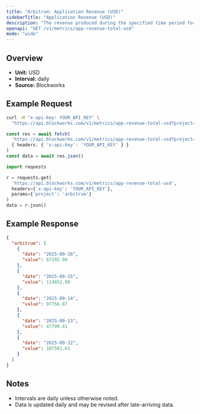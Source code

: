 ```yaml
---
title: "Arbitrum: Application Revenue (USD)"
sidebarTitle: "Application Revenue (USD)"
description: "The revenue produced during the specified time period for given blockchain."
openapi: "GET /v1/metrics/app-revenue-total-usd"
mode: "wide"
---
```


## Overview

- **Unit:** USD
- **Interval:** daily
- **Source:** Blockworks

## Example Request

<CodeGroup>

```bash cURL
curl -H "x-api-key: YOUR_API_KEY" \
  "https://api.blockworks.com/v1/metrics/app-revenue-total-usd?project=arbitrum"
```

```typescript TypeScript
const res = await fetch(
  'https://api.blockworks.com/v1/metrics/app-revenue-total-usd?project=arbitrum',
  { headers: { 'x-api-key': 'YOUR_API_KEY' } }
)
const data = await res.json()
```

```python Python
import requests

r = requests.get(
  'https://api.blockworks.com/v1/metrics/app-revenue-total-usd',
  headers={'x-api-key': 'YOUR_API_KEY'},
  params={'project': 'arbitrum'}
)
data = r.json()
```

</CodeGroup>

## Example Response

```json
{
  "arbitrum": [
    {
      "date": "2025-09-16",
      "value": 67292.98
    },
    {
      "date": "2025-09-15",
      "value": 114852.99
    },
    {
      "date": "2025-09-14",
      "value": 97756.87
    },
    {
      "date": "2025-09-13",
      "value": 47799.41
    },
    {
      "date": "2025-09-12",
      "value": 107581.61
    }
  ]
}
```

## Notes
- Intervals are daily unless otherwise noted.
- Data is updated daily and may be revised after late-arriving data.